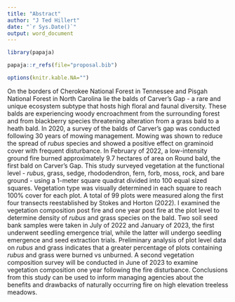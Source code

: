 ```yaml
---
title: "Abstract"
author: "J Ted Hillert"
date: "`r Sys.Date()`"
output: word_document
---
```


```r

library(papaja)

papaja::r_refs(file="proposal.bib")

options(knitr.kable.NA="")


```

On the borders of Cherokee National Forest in Tennessee and Pisgah National Forest in North Carolina lie the balds of Carver's Gap - a rare and unique ecosystem subtype that hosts high floral and faunal diversity. These balds are experiencing woody encroachment from the surrounding forest and from blackberry species threatening alteration from a grass bald to a heath bald. In 2020, a survey of the balds of Carver's gap was conducted following 30 years of mowing management. Mowing was shown to reduce the spread of *rubus* species and showed a positive effect on graminoid cover with frequent disturbance. In February of 2022, a low-intensity ground fire burned approximately 9.7 hectares of area on Round bald, the first bald on Carver's Gap. This study surveyed vegetation at the functional level - *rubus*, grass, sedge, rhododendron, fern, forb, moss, rock, and bare ground - using a 1-meter square quadrat divided into 100 equal sized squares. Vegetation type was visually determined in each square to reach 100% cover for each plot. A total of 99 plots were measured along the first four transects reestablished by Stokes and Horton (2022). I examined the vegetation composition post fire and one year post fire at the plot level to determine density of *rubus* and grass species on the bald. Two soil seed bank samples were taken in July of 2022 and January of 2023, the first underwent seedling emergence trial, while the latter will undergo seedling emergence and seed extraction trials. Preliminary analysis of plot level data on *rubus* and grass indicates that a greater percentage of plots containing *rubus* and grass were burned vs unburned. A second vegetation composition survey will be conducted in June of 2023 to examine vegetation composition one year following the fire disturbance. Conclusions from this study can be used to inform managing agencies about the benefits and drawbacks of naturally occurring fire on high elevation treeless meadows.